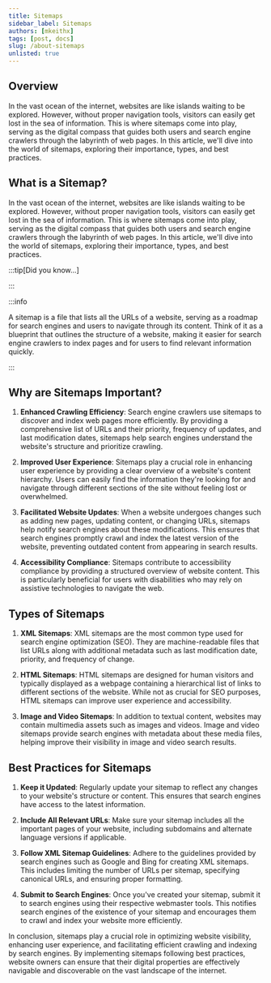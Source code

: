 ```yaml
---
title: Sitemaps
sidebar_label: Sitemaps
authors: [mkeithx]
tags: [post, docs]
slug: /about-sitemaps
unlisted: true
---
```



## Overview
 

In the vast ocean of the internet, websites are like islands waiting to be explored. However, without proper navigation tools, visitors can easily get lost in the sea of information. This is where sitemaps come into play, serving as the digital compass that guides both users and search engine crawlers through the labyrinth of web pages. In this article, we'll dive into the world of sitemaps, exploring their importance, types, and best practices.


<!-- <Admonition type="tip" icon="💡" title="Did you know...">

</Admonition> -->



## What is a Sitemap?


In the vast ocean of the internet, websites are like islands waiting to be explored. However, without proper navigation tools, visitors can easily get lost in the sea of information. This is where sitemaps come into play, serving as the digital compass that guides both users and search engine crawlers through the labyrinth of web pages. In this article, we'll dive into the world of sitemaps, exploring their importance, types, and best practices.

:::tip[Did you know...]

:::

:::info

A sitemap is a file that lists all the URLs of a website, serving as a roadmap for search engines and users to navigate through its content. Think of it as a blueprint that outlines the structure of a website, making it easier for search engine crawlers to index pages and for users to find relevant information quickly.

:::

## Why are Sitemaps Important?

1. **Enhanced Crawling Efficiency**: Search engine crawlers use sitemaps to discover and index web pages more efficiently. By providing a comprehensive list of URLs and their priority, frequency of updates, and last modification dates, sitemaps help search engines understand the website's structure and prioritize crawling.

2. **Improved User Experience**: Sitemaps play a crucial role in enhancing user experience by providing a clear overview of a website's content hierarchy. Users can easily find the information they're looking for and navigate through different sections of the site without feeling lost or overwhelmed.

3. **Facilitated Website Updates**: When a website undergoes changes such as adding new pages, updating content, or changing URLs, sitemaps help notify search engines about these modifications. This ensures that search engines promptly crawl and index the latest version of the website, preventing outdated content from appearing in search results.

4. **Accessibility Compliance**: Sitemaps contribute to accessibility compliance by providing a structured overview of website content. This is particularly beneficial for users with disabilities who may rely on assistive technologies to navigate the web.

## Types of Sitemaps

1. **XML Sitemaps**: XML sitemaps are the most common type used for search engine optimization (SEO). They are machine-readable files that list URLs along with additional metadata such as last modification date, priority, and frequency of change.

2. **HTML Sitemaps**: HTML sitemaps are designed for human visitors and typically displayed as a webpage containing a hierarchical list of links to different sections of the website. While not as crucial for SEO purposes, HTML sitemaps can improve user experience and accessibility.

3. **Image and Video Sitemaps**: In addition to textual content, websites may contain multimedia assets such as images and videos. Image and video sitemaps provide search engines with metadata about these media files, helping improve their visibility in image and video search results.

## Best Practices for Sitemaps

1. **Keep it Updated**: Regularly update your sitemap to reflect any changes to your website's structure or content. This ensures that search engines have access to the latest information.

2. **Include All Relevant URLs**: Make sure your sitemap includes all the important pages of your website, including subdomains and alternate language versions if applicable.

3. **Follow XML Sitemap Guidelines**: Adhere to the guidelines provided by search engines such as Google and Bing for creating XML sitemaps. This includes limiting the number of URLs per sitemap, specifying canonical URLs, and ensuring proper formatting.

4. **Submit to Search Engines**: Once you've created your sitemap, submit it to search engines using their respective webmaster tools. This notifies search engines of the existence of your sitemap and encourages them to crawl and index your website more efficiently.

In conclusion, sitemaps play a crucial role in optimizing website visibility, enhancing user experience, and facilitating efficient crawling and indexing by search engines. By implementing sitemaps following best practices, website owners can ensure that their digital properties are effectively navigable and discoverable on the vast landscape of the internet.